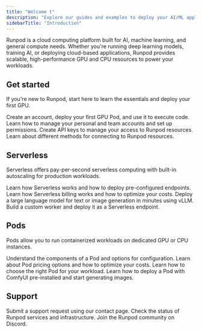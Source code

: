 ```yaml
---
title: "Welcome t"
description: "Explore our guides and examples to deploy your AI/ML application on Runpod."
sidebarTitle: "Introduction"
---
```


Runpod is a cloud computing platform built for AI, machine learning, and general compute needs. Whether you're running deep learning models, training AI, or deploying cloud-based applications, Runpod provides scalable, high-performance GPU and CPU resources to power your workloads.

## Get started

If you're new to Runpod, start here to learn the essentials and deploy your first GPU.

<CardGroup>
    <Card title="Quickstart" href="/get-started" icon="bolt" iconType="solid">
        Create an account, deploy your first GPU Pod, and use it to execute code.
    </Card>
    <Card title="Manage accounts" href="/get-started/manage-accounts" icon="users" iconType="solid">
        Learn how to manage your personal and team accounts and set up permissions.
    </Card>
    <Card title="Create an API key" href="/get-started/api-keys" icon="key" iconType="solid">
        Create API keys to manage your access to Runpod resources.
    </Card>
    <Card title="Connection options" href="/get-started/connect-to-runpod" icon="plug" iconType="solid">
        Learn about different methods for connecting to Runpod resources.
    </Card>
</CardGroup>

## Serverless

Serverless offers pay-per-second serverless computing with built-in autoscaling for production workloads.

<CardGroup>
    <Card title="Introduction" href="/serverless/overview" icon="cloud" iconType="solid">
        Learn how Serverless works and how to deploy pre-configured endpoints.
    </Card>
    <Card title="Pricing" href="/serverless/pricing" icon="dollar-sign" iconType="solid">
        Learn how Serverless billing works and how to optimize your costs.
    </Card>
    <Card title="vLLM quickstart" href="/serverless/vllm/get-started" icon="cloud-bolt" iconType="solid">
        Deploy a large language model for text or image generation in minutes using vLLM.
    </Card>
    <Card title="Build your first worker" href="/serverless/workers/custom-worker" icon="code" iconType="solid">
        Build a custom worker and deploy it as a Serverless endpoint.
    </Card>
</CardGroup>

## Pods

Pods allow you to run containerized workloads on dedicated GPU or CPU instances.

<CardGroup>
    <Card title="Introduction" href="/pods/overview" icon="microchip" iconType="solid">
        Understand the components of a Pod and options for configuration.
    </Card>
    <Card title="Pricing" href="/pods/pricing" icon="dollar-sign" iconType="solid">
        Learn about Pod pricing options and how to optimize your costs.
    </Card>
    <Card title="Choose a Pod" href="/pods/choose-a-pod" icon="server" iconType="solid">
        Learn how to choose the right Pod for your workload.
    </Card>
    <Card title="Generate images with ComfyUI" href="/tutorials/pods/comfyui" icon="image" iconType="solid">
        Learn how to deploy a Pod with ComfyUI pre-installed and start generating images.
    </Card>
</CardGroup>

## Support

<Columns cols={3}>
    <Card title="Contact" href="https://contact.runpod.io" icon="headset" iconType="solid">
        Submit a support request using our contact page.
    </Card>
    <Card title="Status page" href="https://uptime.runpod.io/" icon="chart-line" iconType="solid">
        Check the status of Runpod services and infrastructure.
    </Card>
    <Card title="Discord" href="https://discord.gg/cUpRmau42V" icon="discord">
        Join the Runpod community on Discord.
    </Card>
</Columns>
